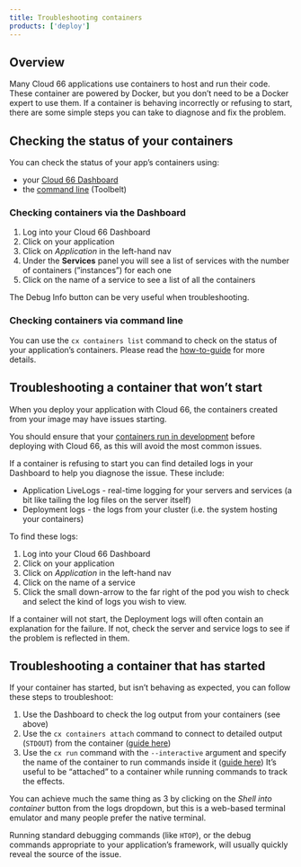 ```yaml
---
title: Troubleshooting containers
products: ['deploy']
---
```


## Overview

Many Cloud 66 applications use containers to host and run their code. These container are powered by Docker, but you don’t need to be a Docker expert to use them. If a container is behaving incorrectly or refusing to start, there are some simple steps you can take to diagnose and fix the problem. 

## Checking the status of your containers

You can check the status of your app’s containers using:

- your [Cloud 66 Dashboard](https://app.cloud66.com/dashboard)
- the [command line](/:product/:version?/toolbelt/_containers-list) (Toolbelt)

### Checking containers via the Dashboard

1. Log into your Cloud 66 Dashboard
2. Click on your application
3. Click on *Application* in the left-hand nav
3. Under the **Services** panel you will see a list of services with the number of containers (”instances”) for each one
4. Click on the name of a service to see a list of all the containers

The Debug Info button can be very useful when troubleshooting. 

### Checking containers via command line

You can use the `cx containers list` command to check on the status of your application’s containers. Please read the [how-to-guide](/:product/:version?/toolbelt/_containers-list) for more details.

## Troubleshooting a container that won’t start

When you deploy your application with Cloud 66, the containers created from your image may have issues starting. 

You should ensure that your [containers run in development](https://docker-curriculum.com/#hello-world) before deploying with Cloud 66, as this will avoid the most common issues.

If a container is refusing to start you can find detailed logs in your Dashboard to help you diagnose the issue. These include:

- Application LiveLogs - real-time logging for your servers and services (a bit like tailing the log files on the server itself)
- Deployment logs - the logs from your cluster (i.e. the system hosting your containers)

To find these logs:

1. Log into your Cloud 66 Dashboard
2. Click on your application
3. Click on *Application* in the left-hand nav
4. Click on the name of a service 
5. Click the small down-arrow to the far right of the pod you wish to check and select the kind of logs you wish to view.

If a container will not start, the Deployment logs will often contain an explanation for the failure. If not, check the server and service logs to see if the problem is reflected in them.

## Troubleshooting a container that has started

If your container has started, but isn’t behaving as expected, you can follow these steps to troubleshoot:

1. Use the Dashboard to check the log output from your containers (see above)
2. Use the `cx containers attach` command to connect to detailed output (`STDOUT`) from the container ([guide here](/:product/:version?/toolbelt/_containers-attach))
3. Use the `cx run` command with the `--interactive` argument and specify the name of the container to run commands inside it ([guide here](/:product/:version?/toolbelt/_run)) It’s useful to be “attached” to a container while running commands to track the effects.

You can achieve much the same thing as 3 by clicking on the *Shell into container* button from the logs dropdown, but this is a web-based terminal emulator and many people prefer the native terminal.

Running standard debugging commands (like `HTOP`), or the debug commands appropriate to your application’s framework, will usually quickly reveal the source of the issue.